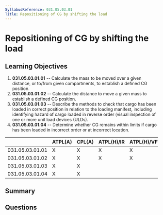 ```yaml
---
SyllabusReference: 031.05.03.01
Title: Repositioning of CG by shifting the load
---
```


# Repositioning of CG by shifting the load

## Learning Objectives

1. **031.05.03.01.01** -- Calculate the mass to be moved over a given distance,
   or to/from given compartments, to establish a defined CG position.
2. **031.05.03.01.02** -- Calculate the distance to move a given mass to
   establish a defined CG position.
3. **031.05.03.01.03** -- Describe the methods to check that cargo has been
   loaded in correct position in relation to the loading manifest, including
   identifying hazard of cargo loaded in reverse order (visual inspection of one
   or more unit load devices (ULDs).
4. **031.05.03.01.04** -- Determine whether CG remains within limits if cargo
   has been loaded in incorrect order or at incorrect location.

|                 | ATPL(A) | CPL(A) | ATPL(H)/IR | ATPL(H)/VFR | CPL(H) | IR  | CBIR(A) |
| --------------- | ------- | ------ | ---------- | ----------- | ------ | --- | ------- |
| 031.05.03.01.01 | X       | X      | X          | X           | X      |     |         |
| 031.05.03.01.02 | X       | X      | X          | X           | X      |     |         |
| 031.05.03.01.03 | X       | X      |            |             |        |     |         |
| 031.05.03.01.04 | X       | X      |            |             |        |     |         |

## Summary

## Questions
